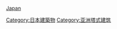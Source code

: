 {{Commonscat|Towers in Japan}}

[[Category:日本建築物|Category:日本建築物]]
[[category:各国塔式建筑|Japan]]
[[Category:亚洲塔式建筑|Category:亚洲塔式建筑]]